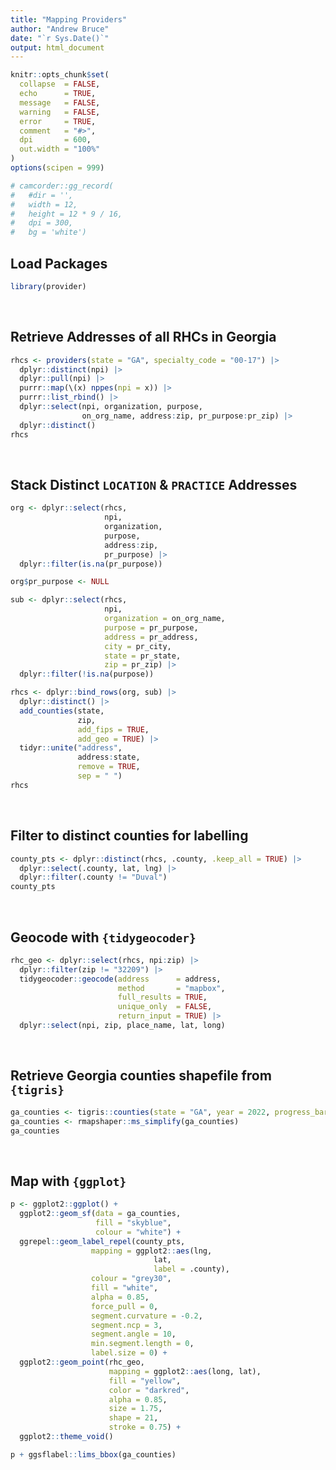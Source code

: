 ```yaml
---
title: "Mapping Providers"
author: "Andrew Bruce"
date: "`r Sys.Date()`"
output: html_document
---
```


```r
knitr::opts_chunk$set(
  collapse  = FALSE,
  echo      = TRUE, 
  message   = FALSE, 
  warning   = FALSE,
  error     = TRUE,
  comment   = "#>",
  dpi       = 600, 
  out.width = "100%"
)
options(scipen = 999)

# camcorder::gg_record(
#   #dir = '',
#   width = 12,
#   height = 12 * 9 / 16,
#   dpi = 300,
#   bg = 'white')
```


## Load Packages

```r
library(provider)
```

<br>

## Retrieve Addresses of all RHCs in Georgia

```r
rhcs <- providers(state = "GA", specialty_code = "00-17") |> 
  dplyr::distinct(npi) |> 
  dplyr::pull(npi) |> 
  purrr::map(\(x) nppes(npi = x)) |>
  purrr::list_rbind() |> 
  dplyr::select(npi, organization, purpose, 
                on_org_name, address:zip, pr_purpose:pr_zip) |> 
  dplyr::distinct()
rhcs
```

<br>

## Stack Distinct `LOCATION` & `PRACTICE` Addresses

```r
org <- dplyr::select(rhcs, 
                     npi, 
                     organization, 
                     purpose, 
                     address:zip,
                     pr_purpose) |> 
  dplyr::filter(is.na(pr_purpose))

org$pr_purpose <- NULL

sub <- dplyr::select(rhcs, 
                     npi, 
                     organization = on_org_name,
                     purpose = pr_purpose, 
                     address = pr_address,
                     city = pr_city,
                     state = pr_state,
                     zip = pr_zip) |> 
  dplyr::filter(!is.na(purpose))

rhcs <- dplyr::bind_rows(org, sub) |> 
  dplyr::distinct() |> 
  add_counties(state, 
               zip, 
               add_fips = TRUE,
               add_geo = TRUE) |> 
  tidyr::unite("address", 
               address:state, 
               remove = TRUE, 
               sep = " ")
rhcs
```

<br>

## Filter to distinct counties for labelling

```r
county_pts <- dplyr::distinct(rhcs, .county, .keep_all = TRUE) |> 
  dplyr::select(.county, lat, lng) |> 
  dplyr::filter(.county != "Duval")
county_pts
```

<br>

## Geocode with `{tidygeocoder}`

```r
rhc_geo <- dplyr::select(rhcs, npi:zip) |> 
  dplyr::filter(zip != "32209") |> 
  tidygeocoder::geocode(address      = address, 
                        method       = "mapbox", 
                        full_results = TRUE, 
                        unique_only  = FALSE, 
                        return_input = TRUE) |> 
  dplyr::select(npi, zip, place_name, lat, long)
```

<br>

## Retrieve Georgia counties shapefile from `{tigris}`

```r
ga_counties <- tigris::counties(state = "GA", year = 2022, progress_bar = FALSE)
ga_counties <- rmapshaper::ms_simplify(ga_counties)
ga_counties
```

<br>

## Map with `{ggplot}`

```r
p <- ggplot2::ggplot() + 
  ggplot2::geom_sf(data = ga_counties, 
                   fill = "skyblue", 
                   colour = "white") +
  ggrepel::geom_label_repel(county_pts,
                  mapping = ggplot2::aes(lng, 
                                lat, 
                                label = .county),
                  colour = "grey30",
                  fill = "white",
                  alpha = 0.85,
                  force_pull = 0,
                  segment.curvature = -0.2,
                  segment.ncp = 3,
                  segment.angle = 10,
                  min.segment.length = 0,
                  label.size = 0) +
  ggplot2::geom_point(rhc_geo, 
                      mapping = ggplot2::aes(long, lat), 
                      fill = "yellow", 
                      color = "darkred", 
                      alpha = 0.85, 
                      size = 1.75, 
                      shape = 21, 
                      stroke = 0.75) +
  ggplot2::theme_void()

p + ggsflabel::lims_bbox(ga_counties)
```



